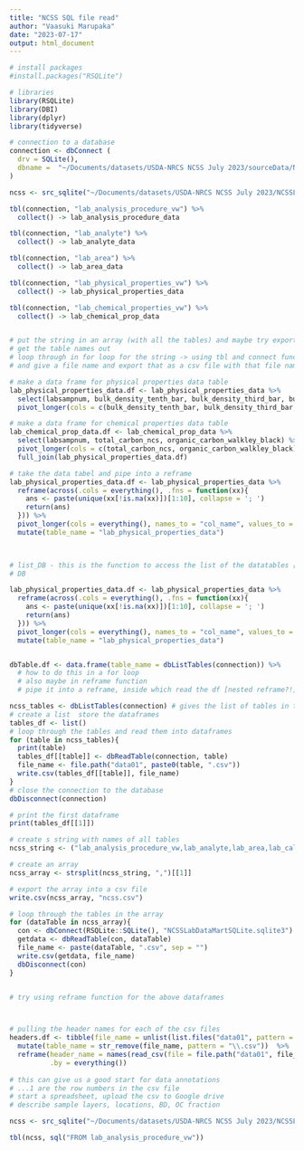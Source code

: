```yaml
---
title: "NCSS SQL file read"
author: "Vaasuki Marupaka"
date: "2023-07-17"
output: html_document
---
```


```r
# install packages 
#install.packages("RSQLite")

# libraries
library(RSQLite)
library(DBI)
library(dplyr)
library(tidyverse)

```


```r
# connection to a database
connection <- dbConnect (
  drv = SQLite(),
  dbname =  "~/Documents/datasets/USDA-NRCS NCSS July 2023/sourceData/NCSSLabDataMartSQLite.sqlite3"
)

ncss <- src_sqlite("~/Documents/datasets/USDA-NRCS NCSS July 2023/NCSSLabDataMartSQLite.sqlite3")

tbl(connection, "lab_analysis_procedure_vw") %>%
  collect() -> lab_analysis_procedure_data

tbl(connection, "lab_analyte") %>%
  collect() -> lab_analyte_data

tbl(connection, "lab_area") %>%
  collect() -> lab_area_data

tbl(connection, "lab_physical_properties_vw") %>%
  collect() -> lab_physical_properties_data

tbl(connection, "lab_chemical_properties_vw") %>%
  collect() -> lab_chemical_prop_data


# put the string in an array (with all the tables) and maybe try exporting into a csv file?
# get the table names out 
# loop through in for loop for the string -> using tbl and connect functions for each of the values in the string 
# and give a file name and export that as a csv file with that file name 


```


```r
# make a data frame for physical properties data table 
lab_physical_properties_data.df <- lab_physical_properties_data %>%
  select(labsampnum, bulk_density_tenth_bar, bulk_density_third_bar, bulk_density_oven_dry, bulk_density_lt_2_mm_air_dry,  bd_third_bar_lt2_reconstituted, bulk_den_ovendry_reconstituted, bulk_density_field_moist ) %>% # select bulk_density variable for test
  pivot_longer(cols = c(bulk_density_tenth_bar, bulk_density_third_bar,  bulk_density_oven_dry, bulk_density_lt_2_mm_air_dry,  bd_third_bar_lt2_reconstituted, bulk_den_ovendry_reconstituted, bulk_density_field_moist), names_to = 'phy_variable', values_to = 'phy_value', values_drop_na = TRUE) 

# make a data frame for chemical properties data table 
lab_chemical_prop_data.df <- lab_chemical_prop_data %>%
  select(labsampnum, total_carbon_ncs, organic_carbon_walkley_black) %>% # select carbon quantification for test
  pivot_longer(cols = c(total_carbon_ncs, organic_carbon_walkley_black), names_to = 'variable', values_to = 'value', values_drop_na = TRUE) %>%
  full_join(lab_physical_properties_data.df)


```


```r
# take the data tabel and pipe into a reframe 
lab_physical_properties_data.df <- lab_physical_properties_data %>%
  reframe(across(.cols = everything(), .fns = function(xx){
    ans <- paste(unique(xx[!is.na(xx)])[1:10], collapse = '; ')
    return(ans) 
  })) %>% 
  pivot_longer(cols = everything(), names_to = "col_name", values_to = "example_value") %>%
  mutate(table_name = "lab_physical_properties_data")
  


# list_DB - this is the function to access the list of the datatables [ignore]
# DB

lab_physical_properties_data.df <- lab_physical_properties_data %>%
  reframe(across(.cols = everything(), .fns = function(xx){
    ans <- paste(unique(xx[!is.na(xx)])[1:10], collapse = '; ')
    return(ans) 
  })) %>% 
  pivot_longer(cols = everything(), names_to = "col_name", values_to = "example_value") %>%
  mutate(table_name = "lab_physical_properties_data")


dbTable.df <- data.frame(table_name = dbListTables(connection)) %>%
  # how to do this in a for loop
  # also maybe in reframe function 
  # pipe it into a reframe, inside which read the df [nested reframe?!]


```

 
```r
ncss_tables <- dbListTables(connection) # gives the list of tables in the sqlite file 
# create a list  store the dataframes 
tables_df <- list()
# loop through the tables and read them into dataframes 
for (table in ncss_tables){
  print(table)
  tables_df[[table]] <- dbReadTable(connection, table)
  file_name <- file.path("data01", paste0(table, ".csv"))
  write.csv(tables_df[[table]], file_name)
}
# close the connection to the database
dbDisconnect(connection)
```


```r
# print the first dataframe 
print(tables_df[[1]])

# create s string with names of all tables 
ncss_string <- ("lab_analysis_procedure_vw,lab_analyte,lab_area,lab_calculations_including_estimates_and_default_values_vw,lab_chemical_properties_vw,lab_column_descriptions,lab_combine_nasis_ncss,lab_constraints,lab_layer,lab_major_and_trace_elements_and_oxides_vw,lab_method_code_vw,lab_mineralogy_glass_count_vw,lab_mir_vw,lab_mir_wavelength_string_d,lab_pedon,lab_physical_properties_vw,lab_relationships,lab_rosetta_key,lab_site,lab_table_descriptions,lab_webmap_vw,lab_xray_and_thermal_vw")     

# create an array 
ncss_array <- strsplit(ncss_string, ",")[[1]]

# export the array into a csv file
write.csv(ncss_array, "ncss.csv")

# loop through the tables in the array
for (dataTable in ncss_array){
  con <- dbConnect(RSQLite::SQLite(), "NCSSLabDataMartSQLite.sqlite3")
  getdata <- dbReadTable(con, dataTable)
  file_name <- paste(dataTable, ".csv", sep = "")
  write.csv(getdata, file_name)
  dbDisconnect(con)
}


# try using reframe function for the above dataframes




```


```r
# pulling the header names for each of the csv files
headers.df <- tibble(file_name = unlist(list.files("data01", pattern = ".csv"))) %>%
  mutate(table_name = str_remove(file_name, pattern = "\\.csv"))  %>%  # "\\" used to match period instead of as a wildcard in a regular expression
  reframe(header_name = names(read_csv(file = file.path("data01", file_name), n_max = 1)), 
          .by = everything()) 
 
# this can give us a good start for data annotations 
# ...1 are the row numbers in the csv file
# start a spreadsheet, upload the csv to Google drive 
# describe sample layers, locations, BD, OC fraction 


```


```r
ncss <- src_sqlite("~/Documents/datasets/USDA-NRCS NCSS July 2023/NCSSLabDataMartSQLite.sqlite3")

tbl(ncss, sql("FROM lab_analysis_procedure_vw"))

```

